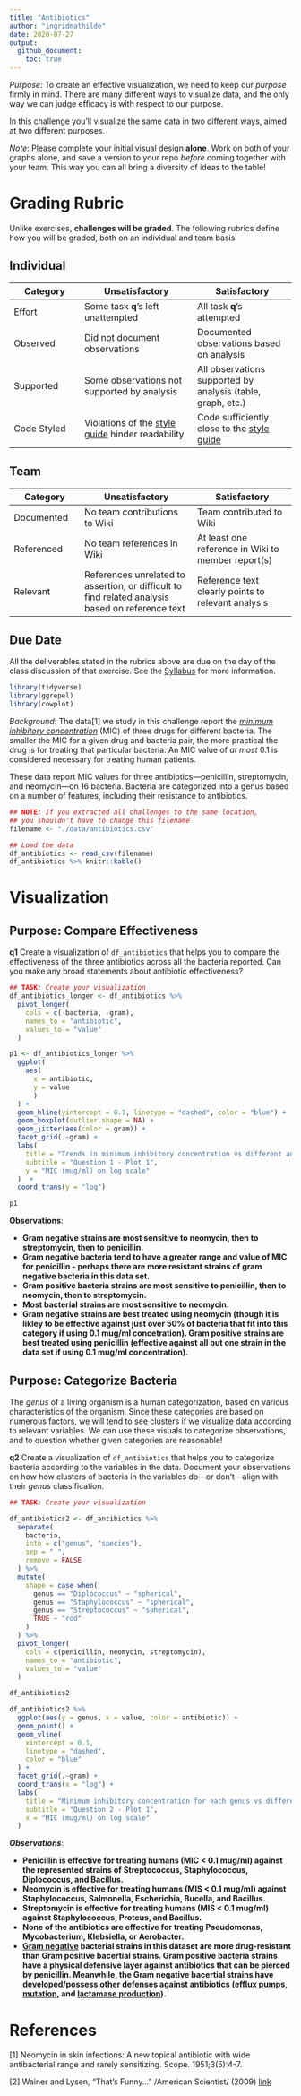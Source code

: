 ```yaml
---
title: "Antibiotics"
author: "ingridmathilde"
date: 2020-07-27
output:
  github_document:
    toc: true
---
```


*Purpose*: To create an effective visualization, we need to keep our *purpose* firmly in mind. There are many different ways to visualize data, and the only way we can judge efficacy is with respect to our purpose.

In this challenge you'll visualize the same data in two different ways, aimed at two different purposes.

*Note*: Please complete your initial visual design **alone**. Work on both of your graphs alone, and save a version to your repo *before* coming together with your team. This way you can all bring a diversity of ideas to the table!

<!-- include-rubric -->
# Grading Rubric
<!-- -------------------------------------------------- -->

Unlike exercises, **challenges will be graded**. The following rubrics define how you will be graded, both on an individual and team basis.

## Individual
<!-- ------------------------- -->

| Category | Unsatisfactory | Satisfactory |
|----------|----------------|--------------|
| Effort | Some task __q__'s left unattempted | All task __q__'s attempted |
| Observed | Did not document observations | Documented observations based on analysis |
| Supported | Some observations not supported by analysis | All observations supported by analysis (table, graph, etc.) |
| Code Styled | Violations of the [style guide](https://style.tidyverse.org/) hinder readability | Code sufficiently close to the [style guide](https://style.tidyverse.org/) |

## Team
<!-- ------------------------- -->

| Category | Unsatisfactory | Satisfactory |
|----------|----------------|--------------|
| Documented | No team contributions to Wiki | Team contributed to Wiki |
| Referenced | No team references in Wiki | At least one reference in Wiki to member report(s) |
| Relevant | References unrelated to assertion, or difficult to find related analysis based on reference text | Reference text clearly points to relevant analysis |

## Due Date
<!-- ------------------------- -->

All the deliverables stated in the rubrics above are due on the day of the class discussion of that exercise. See the [Syllabus](https://docs.google.com/document/d/1jJTh2DH8nVJd2eyMMoyNGroReo0BKcJrz1eONi3rPSc/edit?usp=sharing) for more information.

```r
library(tidyverse)
library(ggrepel)
library(cowplot)

```

*Background*: The data[1] we study in this challenge report the [*minimum inhibitory concentration*](https://en.wikipedia.org/wiki/Minimum_inhibitory_concentration) (MIC) of three drugs for different bacteria. The smaller the MIC for a given drug and bacteria pair, the more practical the drug is for treating that particular bacteria. An MIC value of *at most* 0.1 is considered necessary for treating human patients.

These data report MIC values for three antibiotics---penicillin, streptomycin, and neomycin---on 16 bacteria. Bacteria are categorized into a genus based on a number of features, including their resistance to antibiotics.

```r
## NOTE: If you extracted all challenges to the same location,
## you shouldn't have to change this filename
filename <- "./data/antibiotics.csv"

## Load the data
df_antibiotics <- read_csv(filename)
df_antibiotics %>% knitr::kable()
```

# Visualization
<!-- -------------------------------------------------- -->

## Purpose: Compare Effectiveness
<!-- ------------------------- -->

__q1__ Create a visualization of `df_antibiotics` that helps you to compare the effectiveness of the three antibiotics across all the bacteria reported. Can you make any broad statements about antibiotic effectiveness?

```r
## TASK: Create your visualization
df_antibiotics_longer <- df_antibiotics %>% 
  pivot_longer(
    cols = c(-bacteria, -gram),
    names_to = "antibiotic",
    values_to = "value"
  )

p1 <- df_antibiotics_longer %>% 
  ggplot(
    aes(
      x = antibiotic, 
      y = value
      )
  ) +
  geom_hline(yintercept = 0.1, linetype = "dashed", color = "blue") +
  geom_boxplot(outlier.shape = NA) +
  geom_jitter(aes(color = gram)) +
  facet_grid(.~gram) +
  labs(
    title = "Trends in minimum inhibitory concentration vs different antibiotics",
    subtitle = "Question 1 - Plot 1",
    y = "MIC (mug/ml) on log scale"
  )  +
  coord_trans(y = "log")

p1


```

**Observations**:

* **Gram negative strains are most sensitive to neomycin, then to streptomycin, then to penicillin.**
* **Gram negative bacteria tend to have a greater range and value of MIC for penicillin - perhaps there are more resistant strains of gram negative bacteria in this data set.**
* **Gram positive bacteria strains are most sensitive to penicillin, then to neomycin, then to streptomycin.**
* **Most bacterial strains are most sensitive to neomycin.**
* **Gram negative strains are best treated using neomycin (though it is likley to be effective against just over 50% of bacteria that fit into this category if using 0.1 mug/ml concetration). Gram positive strains are best treated using penicillin (effective against all but one strain in the data set if using 0.1 mug/ml concentration).**


## Purpose: Categorize Bacteria
<!-- ------------------------- -->

The *genus* of a living organism is a human categorization, based on various characteristics of the organism. Since these categories are based on numerous factors, we will tend to see clusters if we visualize data according to relevant variables. We can use these visuals to categorize observations, and to question whether given categories are reasonable!

__q2__ Create a visualization of `df_antibiotics` that helps you to categorize bacteria according to the variables in the data. Document your observations on how how clusters of bacteria in the variables do---or don't---align with their *genus* classification.

```r
## TASK: Create your visualization

df_antibiotics2 <- df_antibiotics %>% 
  separate(
    bacteria, 
    into = c("genus", "species"), 
    sep = " ", 
    remove = FALSE
  ) %>% 
  mutate(
    shape = case_when(
      genus == "Diplococcus" ~ "spherical",
      genus == "Staphylococcus" ~ "spherical",
      genus == "Streptococcus" ~ "spherical",
      TRUE ~ "rod"
    )
  ) %>% 
  pivot_longer(
    cols = c(penicillin, neomycin, streptomycin),
    names_to = "antibiotic",
    values_to = "value"
  )

df_antibiotics2

df_antibiotics2 %>% 
  ggplot(aes(y = genus, x = value, color = antibiotic)) +
  geom_point() +
  geom_vline(
    xintercept = 0.1, 
    linetype = "dashed", 
    color = "blue"
  ) +
  facet_grid(.~gram) +
  coord_trans(x = "log") +
  labs(
    title = "Minimum inhibitory concentration for each genus vs different antibiotics",
    subtitle = "Question 2 - Plot 1",
    x = "MIC (mug/ml) on log scale"
  )

```

***Observations***:

* **Penicillin is effective for treating humans (MIC < 0.1 mug/ml) against the represented strains of Streptococcus, Staphylococcus, Diplococcus, and Bacillus.**
* **Neomycin is effective for treating humans (MIS < 0.1 mug/ml) against Staphylococcus, Salmonella, Escherichia, Bucella, and Bacillus.**
* **Streptomycin is effective for treating humans (MIS < 0.1 mug/ml) against Staphylococcus, Proteus, and Bacillus.**
* **None of the antibiotics are effective for treating Pseudomonas, Mycobacterium, Klebsiella, or Aerobacter.**
* **[Gram negative](https://en.wikipedia.org/wiki/Gram-negative_bacteria) bacterial strains in this dataset are more drug-resistant than Gram positive bacertial strains. Gram positive bacteria strains have a physical defensive layer against antibiotics that can be pierced by penicillin.  Meanwhile, the Gram negative bacertial strains have developed/possess other defenses against antibiotics ([efflux pumps](https://www.ncbi.nlm.nih.gov/pmc/articles/PMC3711980/), [mutation](https://www.ncbi.nlm.nih.gov/pmc/articles/PMC89960/), and [lactamase production](https://en.wikipedia.org/wiki/Beta-lactamase)).**

# References
<!-- -------------------------------------------------- -->

[1] Neomycin in skin infections: A new topical antibiotic with wide antibacterial range and rarely sensitizing. Scope. 1951;3(5):4-7.

[2] Wainer and Lysen, "That's Funny..." /American Scientist/ (2009) [link](https://www.americanscientist.org/article/thats-funny)
